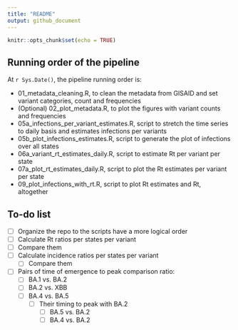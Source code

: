 ```yaml
---
title: "README"
output: github_document
---
```


```r
knitr::opts_chunk$set(echo = TRUE)
```

## Running order of the pipeline

At `r Sys.Date()`, the pipeline running order is:

 - 01_metadata_cleaning.R, to clean the metadata from GISAID and set variant categories, count and frequencies
 - (Optional) 02_plot_metadata.R, to plot the figures with variant counts and frequencies
 - 05a_infections_per_variant_estimates.R, script to stretch the time series to daily basis and estimates infections per variants
 - 05b_plot_infections_estimates.R, script to generate the plot of infections over all states
 - 06a_variant_rt_estimates_daily.R, script to estimate Rt per variant per state
 - 07a_plot_rt_estimates_daily.R, script to plot the Rt estimates per variant per state
 - 09_plot_infections_with_rt.R, script to plot Rt estimates and Rt, altogether
 
## To-do list
 
 - [ ] Organize the repo to the scripts have a more logical order
 - [ ] Calculate Rt ratios per states per variant
  - [ ] Compare them
 - [ ] Calculate incidence ratios per states per variant
   - [ ] Compare them
 - [ ] Pairs of time of emergence to peak comparison ratio:
    - [ ] BA.1 vs. BA.2
    - [ ] BA.2 vs. XBB
    - [ ] BA.4 vs. BA.5
      - [ ] Their timing to peak with BA.2
        - [ ] BA.5 vs. BA.2
        - [ ] BA.4 vs. BA.2

